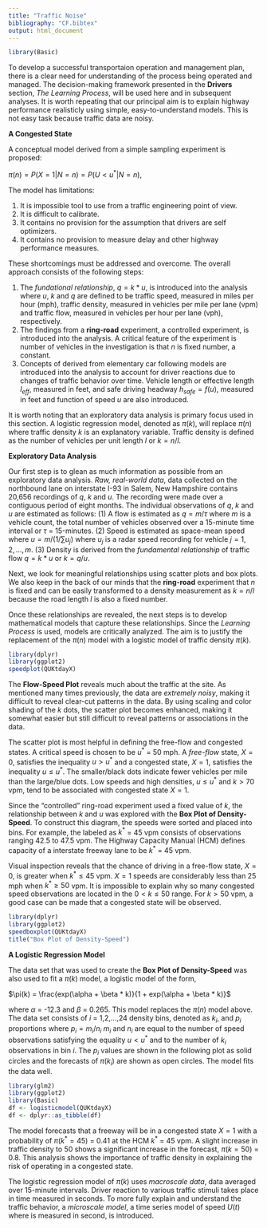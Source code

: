 ```yaml
---
title: "Traffic Noise"
bibliography: "CF.bibtex"
output: html_document
---
```



```r
library(Basic)
```

To develop a successful transportaion operation and management plan, there is a clear need for understanding of the process being operated and  managed.  The decision-making framework presented in the __Drivers__ section, _The Learning Process_, will be used here and in subsequent analyses. It is worth repeating that our principal aim   is to explain highway performance realisticly using simple, easy-to-understand models. This is not easy task because traffic data are noisy. 

__A Congested State__

A conceptual model derived from a simple sampling experiment is proposed: 

$\pi(n) = P(X = 1|N = n) = P(U < u^*|N = n)$,

The model has limitations: 

1. It is impossible tool to use from a traffic engineering point of view.
2. It is difficult to calibrate.
3. It contains no provision for the assumption that drivers are self optimizers. 
4. It contains no provision to measure delay and other highway performance measures. 

These shortcomings must be addressed and overcome. The overall approach consists of the following steps: 

1. The _fundational relationship_, $q = k * u$, is introduced into the analysis where $u$, $k$ and $q$ are defined to be traffic speed, measured in miles per hour (mph),  traffic density, measured in vehicles per mile per lane (vpm) and traffic flow, measured in vehicles per hour per lane (vph), respectively.
2. The findings from a  __ring-road__ experiment, a controlled experiment, is introduced into the analysis. A critical feature of the experiment is number of vehicles in the investigation is that $n$ is fixed number, a constant.
3. Concepts of derived from elementary car following models are introduced into the analysis to account for driver reactions due to changes of traffic behavior over time. Vehicle length or effective length $l_{eff}$, measured in feet, and safe driving headway $h_{safe} = f(u)$, measured in feet and function of speed $u$ are also introduced.

It is worth noting that an exploratory data analysis is primary focus used in this section. A logistic regression model, denoted as $\pi(k)$, will replace $\pi(n)$ where traffic density $k$ is an explanatory variable. Traffic density is defined as the number of vehicles per unit length $l$ or $k = n/l$. 

__Exploratory Data Analysis__


Our first step  is to  glean as much information as possible from an exploratory data analysis.  _Raw, real-world data_, data collected on the northbound lane on interstate I-93 in Salem, New Hampshire contains 20,656 recordings of $q$, $k$ and $u$. The recording were made over a contiguous period of eight months. The individual observations of $q$, $k$ and $u$  are estimated  as follows: (1) A flow  is estimated as $q = m/\tau$ where $m$ is a vehicle count, the total number of vehicles observed over a 15-minute time interval or $\tau$ = 15-minutes. (2) Speed is estimated as space-mean speed where $u = m/(1/\sum u_j)$ where $u_j$ is a radar speed recording for vehicle $j = 1,2,..., m$. (3) Density is derived from the _fundamental relationship_ of traffic flow $q = k * u$ or $k = q/u$. 


Next, we  look for meaningful relationships using scatter plots and box plots. We also keep in the back of our minds that the  __ring-road__ experiment that $n$ is fixed and can be easily transformed to a density measurement as $k = n/l$ because the road length $l$ is also a fixed number.  

Once these relationships are revealed, the next steps is to develop mathematical models that capture these relationships. Since the _Learning Process_ is used, models are critically analyzed. The aim is to justify the replacement of the $\pi(n)$ model with a logistic model of traffic density $\pi(k)$.

```r
library(dplyr)
library(ggplot2)
speedplot(QUKtdayX)
```



The __Flow-Speed Plot__  reveals much about the traffic at the site. As mentioned many times previously, the data are  _extremely noisy_, making it difficult to reveal clear-cut patterns in the data. By using scaling and color shading of the $k$ dots, the scatter plot becomes enhanced, making it somewhat easier but still difficult  to reveal patterns or associations in the data. 

The scatter plot is most helpful in defining the free-flow and congested states. A critical speed  is chosen to be $u^*$ = 50 mph. A _free-flow_ state, $X = 0$, satisfies the inequality $u > u^*$ and a congested state, $X = 1$, satisfies the inequality  $u \leq u^*$. The smaller/black dots indicate fewer vehicles per mile than  the  large/blue dots.  Low speeds and high densities, $u \le u^*$ and $k > 70$ vpm, tend to be associated with congested state $X = 1$. 

Since the "controlled" ring-road experiment used a fixed value of $k$, the relationship between $k$ and $u$ was explored  with  the __Box Plot of Density-Speed__.   To construct this diagram, the speeds were sorted and placed into bins. For example, the labeled as $k^*$ = 45 vpm consists of observations ranging 42.5 to 47.5 vpm. The Highway Capacity Manual (HCM) defines capacity of a interstate freeway lane to be $k^*$ = 45 vpm.  

Visual inspection reveals that the chance of driving in a free-flow state, $X = 0$,  is greater when $k^* \le 45$ vpm. $X = 1$ speeds are considerably less than 25 mph when $k^* \ge 50$ vpm.  It is impossible to explain why so many congested speed observations are located in the $0 < k \le   50$ range. For $k > 50$ vpm, a good case can be made that a congested state will be observed. 


```r
library(dplyr)
library(ggplot2)
speedboxplot(QUKtdayX)
title("Box Plot of Density-Speed")
```



__A Logistic Regression Model__

The data set that was used to create the __Box Plot of Density-Speed__ was also used to fit a $\pi(k)$ model, a logistic model of the form, 

$\pi(k) = \frac{exp(\alpha + \beta * k)}{1 + exp(\alpha + \beta * k)}$

where $\alpha$ = -12.3 and $\beta$ = 0.265. This model replaces the $\pi(n)$ model above. The data set consists of $i$ = 1,2,...,24  density bins, denoted as $k_i$, and $p_i$ proportions where  $p_i =  m_i/n_i$   $m_i$ and  $n_i$ are equal to the number of speed observations satisfying the equality $u < u^*$ and to the number of $k_i$ observations in bin $i$. The $p_i$ values are shown in the following plot as  solid circles and the forecasts of $\pi(k_i)$ are shown as open circles. The model fits the data well. 


```r
library(glm2)
library(ggplot2)
library(Basic)
df <- logisticmodel(QUKtdayX)
df <- dplyr::as_tibble(df)

```

The model forecasts that a freeway will be in a congested state $X = 1$ with a probability of $\pi(k^* = 45)$ = 0.41 at the HCM $k^*$ = 45 vpm. A slight increase in traffic density to 50 shows a significant increase in the forecast, $\pi(k = 50)$ = 0.8. This analysis shows the importance of traffic density in explaining the risk of operating in a congested state.

The logistic regression model of $\pi(k)$ uses _macroscale data_, data averaged over 15-minute intervals. Driver reaction to various traffic stimuli takes place in time measured in seconds. To more fully  explain and understand the traffic behavior, a _microscale model_, a  time series model of speed $U(t)$ where is measured in second, is  introduced.